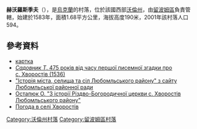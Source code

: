 {{coord|51|11|51|N|24|13|48|E|scale:30000|display=title}}

'''赫沃羅斯季夫'''（{{lang-uk|Хворостів}}），是[[烏克蘭|烏克蘭]]的村落，位於該國西部[[沃倫州|沃倫州]]，由[[留波姆區|留波姆區]]負責管轄，始建於1583年，面積1.68平方公里，海拔高度190米，2001年該村落人口594。

==參考資料==
* [http://gska2.rada.gov.ua/pls/z7502/A005?rdat1=15.01.2010&rf7571=4305 картка]{{dead link|date=2018年4月 |bot=InternetArchiveBot |fix-attempted=yes }}
* [https://web.archive.org/web/20161003075646/http://istvolyn.info/index2.php?option=com_content&task=view&id=2253&pop=1&page=0 ''Садовник Т''. 475 років від часу першої писемної згадки про с. Хворостів (1536)]
*[https://web.archive.org/web/20101212044306/http://lbmrada.lt.ukrtel.net/20.html "Історія міста, селища та сіл Любомльського району" з сайту Любомльської районної ради]
*[http://istvolyn.info/index.php?option=com_content&task=view&id=1659&Itemid=25 Остапюк О. "З історії Різдво-Богородичної церкви с. Хворостів Любомльського району"]{{Wayback|url=http://istvolyn.info/index.php?option=com_content&task=view&id=1659&Itemid=25 |date=20190130162157 }}
*[http://weather.in.ua/ua/volynskaja/27289 Погода в селі Хворостів]{{Wayback|url=http://weather.in.ua/ua/volynskaja/27289 |date=20170201005255 }}

[[Category:沃倫州村落|Category:沃倫州村落]]
[[Category:留波姆區村落|Category:留波姆區村落]]


{{Volyn-geo-stub}}